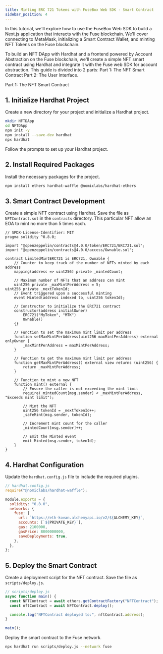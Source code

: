 ```yaml
---
title: Minting ERC 721 Tokens with FuseBox Web SDK - Smart Contract
sidebar_position: 4
---
```


In this tutorial, we'll explore how to use the FuseBox Web SDK to build a Next.js application that interacts with the Fuse blockchain. We'll cover connecting to MetaMask, initializing a Smart Contract Wallet, and minting NFT Tokens on the Fuse blockchain.

To build an NFT DApp with Hardhat and a frontend powered by Account Abstraction on the Fuse blockchain, we'll create a simple NFT smart contract using Hardhat and integrate it with the Fuse web SDK for account abstraction. This guide is divided into 2 parts:
Part 1: The NFT Smart Contract
Part 2: The User Interface.

Part 1: The NFT Smart Contract

## 1. Initialize Hardhat Project

Create a new directory for your project and initialize a Hardhat project.

```bash
mkdir NFTDApp
cd NFTDApp
npm init -y
npm install --save-dev hardhat
npx hardhat
```

Follow the prompts to set up your Hardhat project.

## 2. Install Required Packages

Install the necessary packages for the project.

```bash
npm install ethers hardhat-waffle @nomiclabs/hardhat-ethers
```

## 3. Smart Contract Development

Create a simple NFT contract using Hardhat. Save the file as `NFTContract.sol` in the `contracts` directory. This particular NFT allow an EOA to mint no more than 5 times each.

```solidity
// SPDX-License-Identifier: MIT
pragma solidity ^0.8.0;

import "@openzeppelin/contracts@4.0.0/token/ERC721/ERC721.sol";
import "@openzeppelin/contracts@4.0.0/access/Ownable.sol";

contract LimitedMintERC721 is ERC721, Ownable {
    // Counter to keep track of the number of NFTs minted by each address
    mapping(address => uint256) private _mintedCount;

    // Maximum number of NFTs that an address can mint
    uint256 private _maxMintPerAddress = 5;
uint256 private _nextTokenId;
    // Event triggered upon a successful minting
    event Minted(address indexed to, uint256 tokenId);

    // Constructor to initialize the ERC721 contract
    constructor(address initialOwner)
        ERC721("MyToken", "MTK")
        Ownable()
    {}

    // Function to set the maximum mint limit per address
    function setMaxMintPerAddress(uint256 maxMintPerAddress) external onlyOwner {
        _maxMintPerAddress = maxMintPerAddress;
    }

    // Function to get the maximum mint limit per address
    function getMaxMintPerAddress() external view returns (uint256) {
        return _maxMintPerAddress;
    }

    // Function to mint a new NFT
    function mint() external {
        // Ensure the caller is not exceeding the mint limit
        require(_mintedCount[msg.sender] < _maxMintPerAddress, "Exceeds mint limit");

        // Mint the NFT
        uint256 tokenId = _nextTokenId++;
        _safeMint(msg.sender, tokenId);

        // Increment mint count for the caller
        _mintedCount[msg.sender]++;

        // Emit the Minted event
        emit Minted(msg.sender, tokenId);
    }
}

```

## 4. Hardhat Configuration

Update the `hardhat.config.js` file to include the required plugins.

```javascript
// hardhat.config.js
require("@nomiclabs/hardhat-waffle");

module.exports = {
  solidity: "0.8.0",
  networks: {
    fuse: {
      url: `https://eth-kovan.alchemyapi.io/v2/${ALCHEMY_KEY}`,
      accounts: [`${PRIVATE_KEY}`],
      gas: 2100000,
      gasPrice: 8000000000,
      saveDeployments: true,
    },
  },
};
```

## 5. Deploy the Smart Contract

Create a deployment script for the NFT contract. Save the file as `scripts/deploy.js`.

```javascript
// scripts/deploy.js
async function main() {
  const NFTContract = await ethers.getContractFactory("NFTContract");
  const nftContract = await NFTContract.deploy();

  console.log("NFTContract deployed to:", nftContract.address);
}

main();
```

Deploy the smart contract to the Fuse network.

```bash
npx hardhat run scripts/deploy.js --network fuse
```
